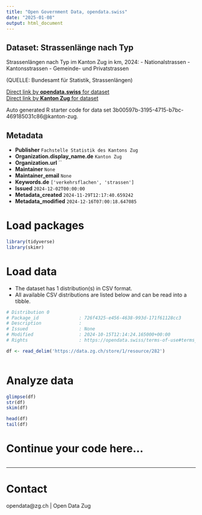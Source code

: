 ```yaml
---
title: "Open Government Data, opendata.swiss"
date: "2025-01-08"
output: html_document
---
```


## Dataset: Strassenlänge nach Typ

Strassenlängen nach Typ im Kanton Zug in km, 2024:
- Nationalstrassen
- Kantonsstrassen
- Gemeinde- und Privatstrassen

(QUELLE: Bundesamt für Statistik, Strassenlängen)

[Direct link by **opendata.swiss** for dataset](https://opendata.swiss/de/dataset/entwicklung-der-bodennutzung1)<br>
[Direct link by **Kanton Zug** for dataset](https://www.zg.ch/behoerden/gesundheitsdirektion/statistikfachstelle/themen/raum-und-umwelt/raum)

Auto generated R starter code for data set 3b00597b-3195-4715-b7bc-469185031c86@kanton-zug.

## Metadata

- **Publisher** `Fachstelle Statistik des Kantons Zug`
- **Organization.display_name.de** `Kanton Zug`
- **Organization.url** ``
- **Maintainer** `None`
- **Maintainer_email** `None`
- **Keywords.de** `['verkehrsflachen', 'strassen']`
- **Issued** `2024-12-02T00:00:00`
- **Metadata_created** `2024-11-29T12:17:40.659242`
- **Metadata_modified** `2024-12-16T07:00:18.647085`


# Load packages

```r

library(tidyverse)
library(skimr)

```

# Load data

-   The dataset has 1 distribution(s) in CSV format.
-   All available CSV distributions are listed below and can be read into a tibble.

```r

# Distribution 0
# Package_id               : 726f4325-e456-4638-993d-171f61128cc3
# Description              : 
# Issued                   : None
# Modified                 : 2024-10-15T12:14:24.165000+00:00
# Rights                   : https://opendata.swiss/terms-of-use#terms_by

df <- read_delim('https://data.zg.ch/store/1/resource/282')



```

# Analyze data

```r

glimpse(df)
str(df)
skim(df)

head(df)
tail(df)

```

# Continue your code here...

```r

```

------------------------------------------------------------------------

# Contact

opendata@zg.ch | Open Data Zug
